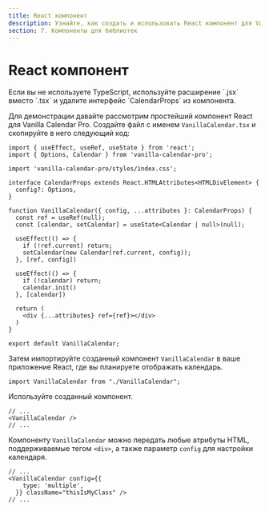 ```yaml
---
title: React компонент
description: Узнайте, как создать и использовать React компонент для Vanilla Calendar Pro. Подробное руководство по созданию компонента и его интеграции в приложение React.
section: 7. Компоненты для библиотек
---
```


# React компонент

<Info>
  Если вы не используете TypeScript, используйте расширение `.jsx` вместо `.tsx` и удалите интерфейс `CalendarProps` из компонента.
</Info>

Для демонстрации давайте рассмотрим простейший компонент React для Vanilla Calendar Pro. Создайте файл с именем `VanillaCalendar.tsx` и скопируйте в него следующий код:

```tsx
import { useEffect, useRef, useState } from 'react';
import { Options, Calendar } from 'vanilla-calendar-pro';

import 'vanilla-calendar-pro/styles/index.css';

interface CalendarProps extends React.HTMLAttributes<HTMLDivElement> {
  config?: Options,
}

function VanillaCalendar({ config, ...attributes }: CalendarProps) {
  const ref = useRef(null);
  const [calendar, setCalendar] = useState<Calendar | null>(null);

  useEffect(() => {
    if (!ref.current) return;
    setCalendar(new Calendar(ref.current, config));
  }, [ref, config])

  useEffect(() => {
    if (!calendar) return;
    calendar.init()
  }, [calendar])

  return (
    <div {...attributes} ref={ref}></div>
  )
}

export default VanillaCalendar;
```

Затем импортируйте созданный компонент `VanillaCalendar` в ваше приложение React, где вы планируете отображать календарь.

```tsx
import VanillaCalendar from "./VanillaCalendar";
```

Используйте созданный компонент.

```tsx
// ...
<VanillaCalendar />
// ...
```

Компоненту `VanillaCalendar` можно передать любые атрибуты HTML, поддерживаемые тегом `<div>`, а также параметр `config` для настройки календаря.

```tsx
// ...
<VanillaCalendar config={{
    type: 'multiple',
  }} className="thisIsMyClass" />
// ...
```
